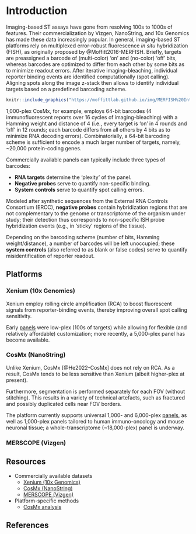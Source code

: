 # Introduction

Imaging-based ST assays have gone from resolving 100s to 1000s of features.
Their commercialization by Vizgen, NanoString, and 10x Genomics has made these data increasingly popular. 
In general, imaging-based ST platforms rely on multiplexed error-robust fluorescence *in situ* hybridization (FISH), as originally proposed by @Moffitt2016-MERFISH.
Briefly, targets are preassigned a barcode of (multi-color) 'on' and (no-color) 'off' bits, whereas barcodes are optimized to differ from each other by some bits as to minimize readout errors.
After iterative imaging-bleaching, individual reporter binding events are identified computationally (spot calling).
Aligning spots along the image z-stack then allows to identify individual targets based on a predefined barcoding scheme.

```r
knitr::include_graphics("https://moffittlab.github.io/img/MERFISH%20Introduction-01.png")
```

::: {.callout-note collapse="true" title="high-plex barcoding"}
1,000-plex CosMx, for example, employs 64-bit barcodes (4 immunofluorescent reports over 16 cycles of imaging-bleaching) with a Hamming weight and distance of 4 (i.e., every target is 'on' in 4 rounds and 'off' in 12 rounds; each barcode differs from all others by 4 bits as to minimize RNA decoding errors).
Combinatorially, a 64-bit barcoding scheme is sufficient to encode a much larger number of targets, namely, ~20,000 protein-coding genes.
:::

Commercially available panels can typically include three types of barcodes:

- **RNA targets** determine the 'plexity' of the panel.
- **Negative probes** serve to quantify non-specific binding.
- **System controls** serve to quantify spot calling errors.

::: {.callout-note collapse="true" title="non-RNA targets"}
Modeled after synthetic sequences from the External RNA Controls Consortium (ERCC), **negative probes** contain hybridization regions that are not complementary to the genome or transcriptome of the organism under study; their detection thus corresponds to non-specific ISH probe hybridization events (e.g., in 'sticky' regions of the tissue). 

Depending on the barcoding scheme (number of bits, Hamming weight/distance), a number of barcodes will be left unoccupied; these **system controls** (also referred to as blank or false codes) serve to quantify misidentification of reporter readout.
:::

## Platforms

### Xenium (10x Genomics)

Xenium employ rolling circle amplification (RCA) to boost fluorescent signals from reporter-binding events, thereby improving overall spot calling sensitivity.

Early [panels](https://www.10xgenomics.com/products/xenium-panels) were low-plex (100s of targets) while allowing for flexible (and relatively affordable) customization; more recently, a 5,000-plex panel has become available.

### CosMx (NanoString)

Unlike Xenium, CosMx [@He2022-CosMx] does not rely on RCA.
As a result, CosMx tends to be less sensitive than Xenium (albeit higher-plex at present).

Furthermore, segmentation is performed separately for each FOV (without stitching).
This results in a variety of technical artefacts, such as fractured and possibly duplicated cells near FOV borders.

The platform currently supports universal 1,000- and 6,000-plex [panels](https://nanostring.com/products/cosmx-spatial-molecular-imager/cosmx-rna-assays), as well as 1,000-plex panels tailored to human immuno-oncology and mouse neuronal tissue; a whole-transcriptome (~18,000-plex) panel is underway.

### MERSCOPE (Vizgen)

## Resources

- Commercially available datasets
  - [Xenium (10x Genomics)](https://www.10xgenomics.com/datasets)
  - [CosMx (NanoString)](https://nanostring.com/products/cosmx-spatial-molecular-imager/ffpe-dataset/)
  - [MERSCOPE (Vizgen)](https://vizgen.com/data-release-program)
- Platform-specific methods
  - [CosMx analysis](https://nanostring-biostats.github.io/CosMx-Analysis-Scratch-Space)
  
## References {.unnumbered}
